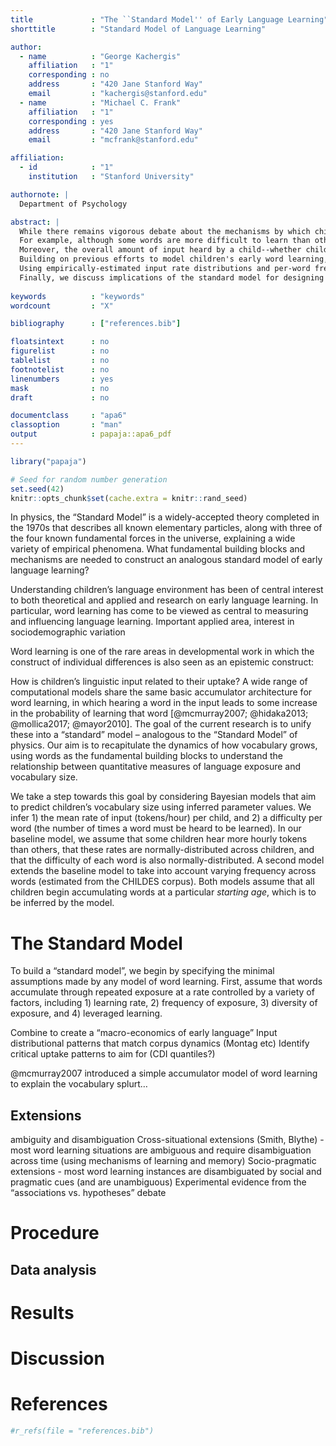```yaml
---
title             : "The ``Standard Model'' of Early Language Learning"
shorttitle        : "Standard Model of Language Learning"

author: 
  - name          : "George Kachergis"
    affiliation   : "1"
    corresponding : no 
    address       : "420 Jane Stanford Way"
    email         : "kachergis@stanford.edu"
  - name          : "Michael C. Frank"
    affiliation   : "1"
    corresponding : yes 
    address       : "420 Jane Stanford Way"
    email         : "mcfrank@stanford.edu"

affiliation:
  - id            : "1"
    institution   : "Stanford University"

authornote: |
  Department of Psychology

abstract: |
  While there remains vigorous debate about the mechanisms by which children learn their first words, there is an emerging consensus about some criticcal factors that predict acquisition.
  For example, although some words are more difficult to learn than others, words that are heard more often are generally learned earlier: word frequency matters.
  Moreover, the overall amount of input heard by a child--whether child-directed or overheard speech--should influence uptake: a child hearing more hourly tokens should learn words earlier.
  Building on previous efforts to model children's early word learning, we present a "standard model" that makes minimal, universally-agreed-upon assumptions about the learning process.
  Using empirically-estimated input rate distributions and per-word frequencies from the CHILDES corpus, we produce simulated trajectories of vocabulary development.
  Finally, we discuss implications of the standard model for designing and simulating interventions, as well as outstanding parameter identifiability issues and directions for further model develpment and testing.
  
keywords          : "keywords"
wordcount         : "X"

bibliography      : ["references.bib"]

floatsintext      : no
figurelist        : no
tablelist         : no
footnotelist      : no
linenumbers       : yes
mask              : no
draft             : no

documentclass     : "apa6"
classoption       : "man"
output            : papaja::apa6_pdf
---
```


```r
library("papaja")
```

```r
# Seed for random number generation
set.seed(42)
knitr::opts_chunk$set(cache.extra = knitr::rand_seed)
```

In physics, the "Standard Model" is a widely-accepted theory completed in the 1970s that describes all known elementary particles, along with three of the four known fundamental forces in the universe, explaining a wide variety of empirical phenomena. 
What fundamental building blocks and mechanisms are needed to construct an analogous standard model of early language learning?

Understanding children's language environment has been of central interest to both theoretical and applied and research on early language learning.
In particular, word learning has come to be viewed as central to measuring and influencing language learning.
Important applied area, interest in sociodemographic variation

Word learning is one of the rare areas in developmental work in which the construct of individual differences is also seen as an epistemic construct: 


How is children's linguistic input related to their uptake? 
A wide range of computational models share the same basic accumulator architecture for word learning, in which hearing a word in the input leads to some increase in the probability of learning that word [@mcmurray2007; @hidaka2013; @mollica2017; @mayor2010]. 
The goal of the current research is to unify these into a "standard" model -- analogous to the "Standard Model" of physics. 
Our aim is to recapitulate the dynamics of how vocabulary grows, using words as the fundamental building blocks to understand the relationship between quantitative measures of language exposure and vocabulary size.

We take a step towards this goal by considering Bayesian models that aim to predict children's vocabulary size using inferred parameter values. 
We infer 1) the mean rate of input (tokens/hour) per child, and 2) a difficulty per word (the number of times a word must be heard to be learned). 
In our baseline model, we assume that some children hear more hourly tokens than others, that these rates are normally-distributed across children, and that the difficulty of each word is also normally-distributed. 
A second model extends the baseline model to take into account varying frequency across words (estimated from the CHILDES corpus). 
Both models assume that all children begin accumulating words at a particular *starting age*, which is to be inferred by the model. 


# The Standard Model

To build a "standard model", we begin by specifying the minimal assumptions made by any model of word learning.
First, assume that words accumulate through repeated exposure at a rate controlled by a variety of factors, including 1) learning rate, 2) frequency of exposure, 3) diversity of exposure, and 4) leveraged learning.

Combine to create a "macro-economics of early language" 
Input distributional patterns that match corpus dynamics (Montag etc)
Identify critical uptake patterns to aim for (CDI quantiles?)

@mcmurray2007 introduced a simple accumulator model of word learning to explain the vocabulary splurt... 

## Extensions
ambiguity and disambiguation
Cross-situational extensions (Smith, Blythe) - most word learning situations are ambiguous and require disambiguation across time (using mechanisms of learning and memory)
Socio-pragmatic extensions - most word learning instances are disambiguated by social and pragmatic cues (and are unambiguous)
Experimental evidence from the "associations vs. hypotheses" debate


# Procedure

## Data analysis

# Results

# Discussion


\newpage

# References
```r
#r_refs(file = "references.bib")
```

\begingroup
\setlength{\parindent}{-0.5in}
\setlength{\leftskip}{0.5in}

<div id = "refs"></div>
\endgroup
